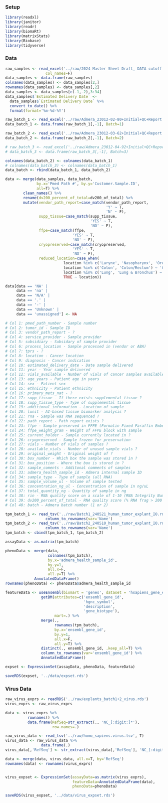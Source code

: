### Setup

```r
library(readxl)
library(janitor)
library(readr)
library(biomaRt)
library(matrixStats)
library(Biobase)
library(tidyverse)
```

### Data

```r
raw_samples <- read_excel('../raw/2024 Master Sheet Draft_ DATA cutoff 06102024.xlsx',
                  col_names=F)
data_samples <- data.frame(raw_samples)
colnames(data_samples) <- data_samples[2,]
rownames(data_samples) <- data_samples[,2]
data_samples <- data_samples[c(-1,-2),3:34]
data_samples$`Estimated Delivery Date` <- 
  data_samples$`Estimated Delivery Date` %>% 
  convert_to_date() %>%
  format(format='%m-%d-%Y')
```

```r
raw_batch_1 <- read_excel('../raw/Admera_23012-02-80+Initial+QC+Report.xlsx')
data_batch_1 <- data.frame(raw_batch_1[,-1], Batch=1)

raw_batch_2 <- read_excel('../raw/Admera_23012-03-62+Initial+QC+Report.xlsx')
data_batch_2 <- data.frame(raw_batch_2[,-1], Batch=2)

# raw_batch_3 <- read_excel('../raw/Admera_23012-04-92+Initial+QC+Report.xlsx')
# data_batch_3 <- data.frame(raw_batch_3[,-1], Batch=3)

colnames(data_batch_2) <- colnames(data_batch_1)
# colnames(data_batch_3) <- colnames(data_batch_1)
data_batch <- rbind(data_batch_1, data_batch_2)
```

```r
data <- merge(data_samples, data_batch, 
              by.x='Pmed Path #', by.y='Customer.Sample.ID',
              all=T) %>%
        clean_names() %>%
        rename(dv200_percent_of_total=dv200_of_total) %>%
        mutate(vendor_path_report=case_match(vendor_path_report,
                                             'Y' ~ T,
                                             'N' ~ F),
               supp_tissue=case_match(supp_tissue,
                                      'YES' ~ T,
                                      'NO' ~ F),
               ffpe=case_match(ffpe,
                              'YES' ~ T,
                              'NO' ~ F),
               cryopreserved=case_match(cryopreserved,
                              'YES' ~ T,
                              'NO' ~ F),
               reduced_location=case_when(
                          location %in% c('Larynx', 'Nasopharynx', 'Oropharynx', 'Oral Cavity') ~ 'Head/Neck',
                          location %in% c('Colon', 'Colon/Rectum') ~ 'Colon/Rectum',
                          location %in% c('Lung', 'Lung & Bronchus') ~ 'Lung/Bronchus',
                          TRUE ~ location))

data[data == 'NA' | 
     data == 'na' | 
     data == 'N/A' | 
     data == '.' | 
     data == '-' | 
     data == 'Unknown' |
     data == 'unassigned'] <- NA

# Col 1: pmed_path_number - Sample number
# Col 2: tumor_id - Sample ID
# Col 3: vendor_path_report - ?
# Col 4: service_provider - Sample provider
# Col 5: subsidiary - Subsidary of sample provider
# Col 6: process_location - Sample processed in (vendor or ABA)
# Col 7: tprs - ?
# Col 8: location - Cancer location
# Col 9: diagnosis - Cancer indication
# Col 10: estimated_delivery_date - Date sample delivered
# Col 11: year - Year sample delivered
# Col 12: vials_available - Number of vials of cancer samples available
# Col 13: age_years - Patient age in years
# Col 14: sex - Patient sex
# Col 15: ethnicity - Patient ethnicity
# Col 16: primary_mets_nat - ?
# Col 17: supp_tissue - If there exists supplemental tissue ?
# Col 18: supp_tissue_type - Type of supplemental tissue
# Col 19: additional_information - Location of sample
# Col 20: lunit - AI-based tissue biomarker analysis ?
# Col 21: rna - Sample was RNA sequenced ?
# Col 22: path_report - Path report exists ?
# Col 23: ffpe - Sample preserved in FFPE (Formalin Fixed Paraffin Embedded) block
# Col 24: ffpe_weight_gram - Weight of FFPE block with sample
# Col 25: current_holder - Sample currently located in ?
# Col 26: cryopreserved - Sample frozen for preservation
# Col 27: vials - Number of vials of samples ?
# Col 28: available_vials - Number of unused sample vials ?
# Col 29: original_weight - Original weight of ?
# Col 30: box_number - Which box the sample was stored in ?
# Col 31: box_position - Where the box is stored in ?
# Col 32: sample_coments - Additonal comments of samples
# Col 33: admera_health_sample_id - Admera internal sample ID
# Col 34: sample_type - Type of sample (all RNA)
# Col 35: sample_volume_ul - Volume of sample tested
# Col 36: concentration_ng_ul - Concentration of sample in ng/uL
# Col 37: total_quantity_ng - Quantity of sample in ng
# Col 38: rin - RNA quality score on a scale of 1-10 (RNA Integrity Number) 
# Col 39: dv200_percent_of_total - RNA quality score (% RNA frag > 200 nucleotides)
# Col 40: batch - Admera batch number (1 or 2)
```

```r
tpm_batch_1 <- read_tsv('../raw/Batch1_240521_human_tumor_explant_IO.rnaseqc.gene_tpm.tsv', show_col_types=F) %>% 
                  column_to_rownames(var='Name')
tpm_batch_2 <- read_tsv('../raw/Batch2_240510_human_tumor_explant_IO.rnaseqc.gene_tpm.tsv', show_col_types=F) %>% 
                  column_to_rownames(var='Name')
tpm_batch <- cbind(tpm_batch_1, tpm_batch_2)
```

```r
assayData <- as.matrix(tpm_batch)

phenoData <- merge(data, 
                   colnames(tpm_batch), 
                   by.x='admera_health_sample_id',
                   by.y=1,
                   all.x=F,
                   all.y=T) %>%
             AnnotatedDataFrame()
rownames(phenoData) <- phenoData$admera_health_sample_id

featureData <- useEnsembl(biomart = 'genes', dataset = 'hsapiens_gene_ensembl') %>%
                getBM(attributes=c('ensembl_gene_id', 
                                   'hgnc_symbol', 
                                   'description', 
                                   'gene_biotype'),
                      mart=.) %>%
                merge(., 
                      rownames(tpm_batch), 
                      by.x='ensembl_gene_id',
                      by.y=1,
                      all.x=F,
                      all.y=T) %>%
                distinct(., ensembl_gene_id, .keep_all=T) %>%
                column_to_rownames(var='ensembl_gene_id') %>%
                AnnotatedDataFrame()

expset <- ExpressionSet(assayData, phenoData, featureData)
```

```r
saveRDS(expset, '../data/expset.rds')
```

### Virus Data

```r
raw_virus_exprs <- readRDS('../raw/explants_batch1+2_virus.rds')
virus_exprs <- raw_virus_exprs

data <- virus_exprs %>%
          rownames() %>% 
          data.frame(RefSeq=str_extract(., 'NC_[:digit:]*'), 
                     row.names=.)

raw_virus_data <- read_tsv('../raw/homo_sapiens.virus.tsv', T)
virus_data <- raw_virus_data %>%
                data.frame(.)
virus_data[,'RefSeq'] <- str_extract(virus_data[,'RefSeq'], 'NC_[:digit:]*')

data <- merge(data, virus_data, all.x=T, by='RefSeq')
rownames(data) <- rownames(virus_exprs)


virus_expset <- ExpressionSet(assayData=as.matrix(virus_exprs),
                              featureData=AnnotatedDataFrame(data),
                              phenoData=phenoData)
```

```r
saveRDS(virus_expset, '../data/virus_expset.rds')
```
